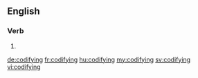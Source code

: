 ==English==

===Verb===
{{head|en}}

# {{present participle of|codify|lang=en}}

[[de:codifying]]
[[fr:codifying]]
[[hu:codifying]]
[[my:codifying]]
[[sv:codifying]]
[[vi:codifying]]